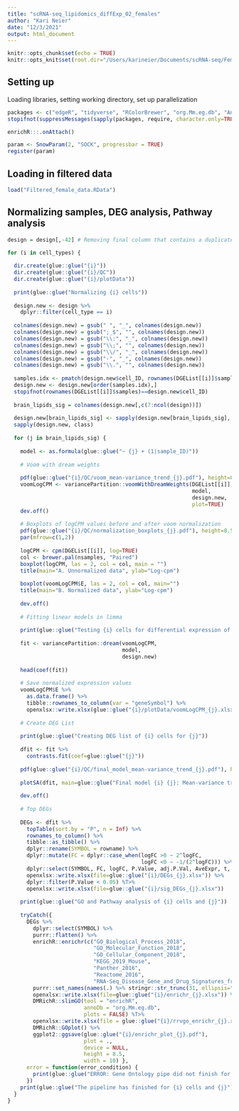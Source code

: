 ```yaml
---
title: "scRNA-seq_lipidomics_diffExp_02_females"
author: "Kari Neier"
date: "12/3/2021"
output: html_document
---
```


```r
knitr::opts_chunk$set(echo = TRUE)
knitr::opts_knit$set(root.dir="/Users/karineier/Documents/scRNA-seq/Females")
```

## Setting up

Loading libraries, setting working directory, set up parallelization

```r

packages <- c("edgeR", "tidyverse", "RColorBrewer", "org.Mm.eg.db", "AnnotationDbi", "EnhancedVolcano", "enrichR", "openxlsx", "glue", "Glimma", "DMRichR", "magrittr", "variancePartition", "UpSetR", "ComplexUpset")
stopifnot(suppressMessages(sapply(packages, require, character.only=TRUE)))

enrichR:::.onAttach()

param <- SnowParam(2, "SOCK", progressbar = TRUE)
register(param)

```

## Loading in filtered data

``` r

load("Filtered_female_data.RData")

```

## Normalizing samples, DEG analysis, Pathway analysis

``` r

design = design[,-42] # Removing final column that contains a duplicate variable for genotype 

for (i in cell_types) {
  
  dir.create(glue::glue("{i}"))
  dir.create(glue::glue("{i}/QC"))
  dir.create(glue::glue("{i}/plotData"))
  
  print(glue::glue("Normalizing {i} cells"))
  
  design.new <- design %>%
    dplyr::filter(cell_type == i)
  
  colnames(design.new) = gsub(" ", "_", colnames(design.new))
  colnames(design.new) = gsub(";_$", "", colnames(design.new))
  colnames(design.new) = gsub("\\:", "_", colnames(design.new))
  colnames(design.new) = gsub("\\;", "", colnames(design.new))
  colnames(design.new) = gsub("\\/", "_", colnames(design.new))
  colnames(design.new) = gsub("-", "_", colnames(design.new))
  colnames(design.new) = gsub("\\.", "", colnames(design.new))
  
  samples.idx <- pmatch(design.new$cell_ID, rownames(DGEList[[i]]$samples))
  design.new <- design.new[order(samples.idx),]
  stopifnot(rownames(DGEList[[i]]$samples)==design.new$cell_ID)
  
  brain_lipids_sig = colnames(design.new[,c(7:ncol(design))])
  
  design.new[brain_lipids_sig] <- sapply(design.new[brain_lipids_sig], as.numeric)
  sapply(design.new, class)
  
  for (j in brain_lipids_sig) {
    
    model <- as.formula(glue::glue("~ {j} + (1|sample_ID)"))
    
    # Voom with dream weights 
    
    pdf(glue::glue("{i}/QC/voom_mean-variance_trend_{j}.pdf"), height=8.5, width=11)
    voomLogCPM <- variancePartition::voomWithDreamWeights(DGEList[[i]],
                                                          model,
                                                          design.new,
                                                          plot=TRUE)
    dev.off()
    
    # Boxplots of logCPM values before and after voom normalization
    pdf(glue::glue("{i}/QC/normalization_boxplots_{j}.pdf"), height=8.5, width=11)
    par(mfrow=c(1,2))
    
    logCPM <- cpm(DGEList[[i]], log=TRUE)
    col <- brewer.pal(nsamples, "Paired")
    boxplot(logCPM, las = 2, col = col, main = "")
    title(main="A. Unnormalized data", ylab="Log-cpm")
    
    boxplot(voomLogCPM$E, las = 2, col = col, main="")
    title(main="B. Normalized data", ylab="Log-cpm")
    
    dev.off()
    
    # Fitting linear models in limma
    
    print(glue::glue("Testing {i} cells for differential expression of {j}"))
    
    fit <- variancePartition::dream(voomLogCPM,
                                    model,
                                    design.new)
    
    head(coef(fit))
    
    # Save normalized expression values
    voomLogCPM$E %>%
      as.data.frame() %>%
      tibble::rownames_to_column(var = "geneSymbol") %>%
      openxlsx::write.xlsx(glue::glue("{i}/plotData/voomLogCPM_{j}.xlsx"))
    
    # Create DEG List 
    
    print(glue::glue("Creating DEG list of {i} cells for {j}"))
    
    dfit <- fit %>%
      contrasts.fit(coef=glue::glue("{j}"))
    
    pdf(glue::glue("{i}/QC/final_model_mean-variance_trend_{j}.pdf"), height=8.5, width=11)
    
    plotSA(dfit, main=glue::glue("Final model {i} {j}: Mean-variance trend"))
    
    dev.off()
    
    # Top DEGs
    
    DEGs <- dfit %>%
      topTable(sort.by = "P", n = Inf) %>%
      rownames_to_column() %>%
      tibble::as_tibble() %>%
      dplyr::rename(SYMBOL = rowname) %>%
      dplyr::mutate(FC = dplyr::case_when(logFC >0 ~ 2^logFC,
                                          logFC <0 ~ -1/(2^logFC))) %>%
      dplyr::select(SYMBOL, FC, logFC, P.Value, adj.P.Val, AveExpr, t, z.std) %T>%
      openxlsx::write.xlsx(file=glue::glue("{i}/DEGs_{j}.xlsx")) %>%
      dplyr::filter(P.Value < 0.05) %T>%
      openxlsx::write.xlsx(file=glue::glue("{i}/sig_DEGs_{j}.xlsx"))
    
    print(glue::glue("GO and Pathway analysis of {i} cells and {j}"))
    
    tryCatch({
      DEGs %>% 
        dplyr::select(SYMBOL) %>%
        purrr::flatten() %>%
        enrichR::enrichr(c("GO_Biological_Process_2018",
                           "GO_Molecular_Function_2018",
                           "GO_Cellular_Component_2018",
                           "KEGG_2019_Mouse",
                           "Panther_2016",
                           "Reactome_2016",
                           "RNA-Seq_Disease_Gene_and_Drug_Signatures_from_GEO")) %>%
        purrr::set_names(names(.) %>% stringr::str_trunc(31, ellipsis="")) %T>%
        openxlsx::write.xlsx(file=glue::glue("{i}/enrichr_{j}.xlsx")) %>%
        DMRichR::slimGO(tool = "enrichR",
                        annoDb = "org.Mm.eg.db",
                        plots = FALSE) %T>%
        openxlsx::write.xlsx(file = glue::glue("{i}/rrvgo_enrichr_{j}.xlsx")) %>%
        DMRichR::GOplot() %>%
        ggplot2::ggsave(glue::glue("{i}/enrichr_plot_{j}.pdf"),
                        plot = .,
                        device = NULL,
                        height = 8.5,
                        width = 10) },
      error = function(error_condition) {
        print(glue::glue("ERROR: Gene Ontology pipe did not finish for {i} cells and {j}"))
      })
    print(glue::glue("The pipeline has finished for {i} cells and {j}"))
  }
}

```

